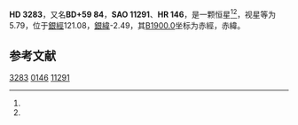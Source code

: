 {{Starbox begin
| name = HD 3283
}}
{{Starbox observe
| epoch = [[J2000.0|J2000.0]]
| constell = {{星座名待查}}<ref name=SIMBAD>{{cite web
 | url=http://simbad.u-strasbg.fr/simbad/sim-id?Ident=HR+146
 | title =Pulsating variable Star
 | publisher=Centre de Données astronomiques de Strasbourg
 | work=SIMBAD
 | accessdate=2012-07-13}}</ref><ref name=DATA>{{cite web
 | url=http://vizier.u-strasbg.fr/viz-bin/VizieR-5?-out.add=.&-source=5050&-corr=PK=HR&-out.max=9999&HR=146
 | title=VizieR Detailed Page
 | accessdate=2012-07-13
 | archive-date=2016-03-04
 | archive-url=https://web.archive.org/web/20160304233221/http://vizier.u-strasbg.fr/viz-bin/VizieR-5?-out.add=.&-source=5050&-corr=PK=HR&-out.max=9999&HR=146
 | dead-url=no
 }}</ref>
| 星官 = 
| ra = {{RA|0|36|27.3}}<ref name=SIMBAD /><ref name=DATA />
| dec = {{DEC|+60|19|34}}<ref name=SIMBAD /><ref name=DATA />
| appmag_v = 5.79<ref name=SIMBAD /><ref name=DATA />
}}
{{Starbox character
| class = A4III<ref name=SIMBAD /><ref name=DATA />
| b-v = 0.29<ref name=SIMBAD /><ref name=DATA />
| u-b = 0.29<ref name=SIMBAD /><ref name=DATA />
| r-i = <ref name=SIMBAD /><ref name=DATA />
| variable = 
}}
{{Starbox astrometry
| radial_v = 0.29
| prop_mo_ra = -9
| parallax = 
| p_error = 
}}
{{Starbox catalog
| names =BD+59 84，[[SAO星表|SAO]] 11291，[[HD星表|HD]] 3283，[[HR星表|HR]] 146}}
{{Starbox reference |Simbad=HR+146}}
{{Starbox end}}

'''HD 3283'''，又名'''BD+59 84'''，'''SAO 11291'''、'''HR 146'''，是一颗恒星<ref name=SIMBAD /><ref name=DATA />，视星等为5.79，位于[[銀道座標系|銀經]]121.08，[[銀道座標系|銀緯]]-2.49，其[[B1900.0|B1900.0]]坐标为赤經{{RA|0|30|46}}，赤緯{{DEC|+59|-2.49|32}}。

== 参考文献 ==
{{reflist}}

{{star-stub}}

[[Category:HD和HDE天體|3283]]
[[Category:HR天體|0146]]
[[Category:SAO天體|11291]]